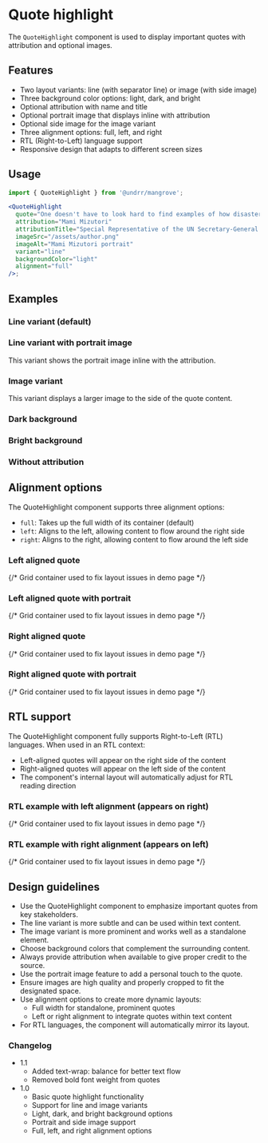 
<Meta of={QuoteHighlightStories} />

# Quote highlight

The `QuoteHighlight` component is used to display important quotes with attribution and optional images.

## Features

- Two layout variants: line (with separator line) or image (with side image)
- Three background color options: light, dark, and bright
- Optional attribution with name and title
- Optional portrait image that displays inline with attribution
- Optional side image for the image variant
- Three alignment options: full, left, and right
- RTL (Right-to-Left) language support
- Responsive design that adapts to different screen sizes

## Usage

```jsx
import { QuoteHighlight } from '@undrr/mangrove';

<QuoteHighlight
  quote="One doesn't have to look hard to find examples of how disasters are becoming worse."
  attribution="Mami Mizutori"
  attributionTitle="Special Representative of the UN Secretary-General for Disaster Risk Reduction"
  imageSrc="/assets/author.png"
  imageAlt="Mami Mizutori portrait"
  variant="line"
  backgroundColor="light"
  alignment="full"
/>;
```

## Examples

### Line variant (default)

<Canvas of={QuoteHighlightStories.LineVariant} meta={QuoteHighlightStories} />

### Line variant with portrait image

This variant shows the portrait image inline with the attribution.

<Canvas of={QuoteHighlightStories.LineVariantWithPortrait} meta={QuoteHighlightStories} />

### Image variant

This variant displays a larger image to the side of the quote content.

<Canvas of={QuoteHighlightStories.ImageVariant} meta={QuoteHighlightStories} />

### Dark background

<Canvas of={QuoteHighlightStories.LineVariantDark} meta={QuoteHighlightStories} />

### Bright background

<Canvas of={QuoteHighlightStories.LineVariantBright} meta={QuoteHighlightStories} />

### Without attribution

<Canvas of={QuoteHighlightStories.WithoutAttribution} meta={QuoteHighlightStories} />

## Alignment options

The QuoteHighlight component supports three alignment options:

- `full`: Takes up the full width of its container (default)
- `left`: Aligns to the left, allowing content to flow around the right side
- `right`: Aligns to the right, allowing content to flow around the left side

### Left aligned quote

<div style={{ display: 'grid' }}>
  {/* Grid container used to fix layout issues in demo page */}
  <Canvas of={QuoteHighlightStories.LeftAlignedQuote} meta={QuoteHighlightStories} />
</div>

### Left aligned quote with portrait

<div style={{ display: 'grid' }}>
  {/* Grid container used to fix layout issues in demo page */}
  <Canvas of={QuoteHighlightStories.LeftAlignedQuoteWithPortrait} meta={QuoteHighlightStories} />
</div>

### Right aligned quote

<div style={{ display: 'grid' }}>
  {/* Grid container used to fix layout issues in demo page */}
  <Canvas of={QuoteHighlightStories.RightAlignedQuote} meta={QuoteHighlightStories} />
</div>

### Right aligned quote with portrait

<div style={{ display: 'grid' }}>
  {/* Grid container used to fix layout issues in demo page */}
  <Canvas of={QuoteHighlightStories.RightAlignedQuoteWithPortrait} meta={QuoteHighlightStories} />
</div>

## RTL support

The QuoteHighlight component fully supports Right-to-Left (RTL) languages. When used in an RTL context:

- Left-aligned quotes will appear on the right side of the content
- Right-aligned quotes will appear on the left side of the content
- The component's internal layout will automatically adjust for RTL reading direction

### RTL example with left alignment (appears on right)

<div style={{ display: 'grid' }}>
  {/* Grid container used to fix layout issues in demo page */}
  <Canvas of={QuoteHighlightStories.RTLLeftAlignedQuote} meta={QuoteHighlightStories} />
</div>

### RTL example with right alignment (appears on left)

<div style={{ display: 'grid' }}>
  {/* Grid container used to fix layout issues in demo page */}
  <Canvas of={QuoteHighlightStories.RTLRightAlignedQuote} meta={QuoteHighlightStories} />
</div>

## Design guidelines

- Use the QuoteHighlight component to emphasize important quotes from key stakeholders.
- The line variant is more subtle and can be used within text content.
- The image variant is more prominent and works well as a standalone element.
- Choose background colors that complement the surrounding content.
- Always provide attribution when available to give proper credit to the source.
- Use the portrait image feature to add a personal touch to the quote.
- Ensure images are high quality and properly cropped to fit the designated space.
- Use alignment options to create more dynamic layouts:
  - Full width for standalone, prominent quotes
  - Left or right alignment to integrate quotes within text content
- For RTL languages, the component will automatically mirror its layout.

### Changelog

- 1.1
  - Added text-wrap: balance for better text flow
  - Removed bold font weight from quotes
- 1.0
  - Basic quote highlight functionality
  - Support for line and image variants
  - Light, dark, and bright background options
  - Portrait and side image support
  - Full, left, and right alignment options
